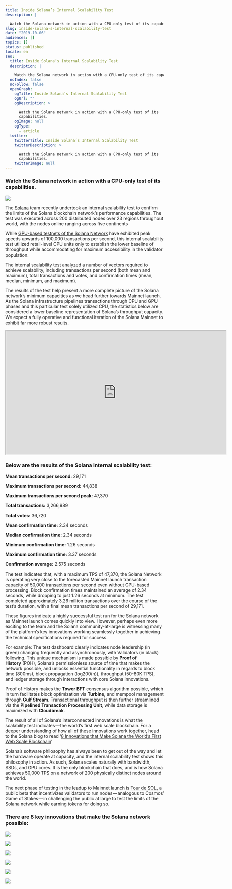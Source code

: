 ```yaml
---
title: Inside Solana’s Internal Scalability Test
description: |

  Watch the Solana network in action with a CPU-only test of its capabilities.
slug: inside-solana-s-internal-scalability-test
date: "2019-10-06"
audiences: []
topics: []
status: published
locale: en
seo:
  title: Inside Solana’s Internal Scalability Test
  description: |

    Watch the Solana network in action with a CPU-only test of its capabilities.
  noIndex: false
  noFollow: false
  openGraph:
    ogTitle: Inside Solana’s Internal Scalability Test
    ogUrl: ""
    ogDescription: >

      Watch the Solana network in action with a CPU-only test of its
      capabilities.
    ogImage: null
    ogType:
      - article
  twitter:
    twitterTitle: Inside Solana’s Internal Scalability Test
    twitterDescription: >

      Watch the Solana network in action with a CPU-only test of its
      capabilities.
    twitterImage: null
---
```


### **Watch the Solana network in action with a CPU-only test of its capabilities.**

![](/inside-solana-s-internal-scalability-test/image-1.jpg)

The [Solana](http://solana.com/?ref=solana.ghost.io) team recently undertook an internal scalability test to confirm the limits of the Solana blockchain network’s performance capabilities. The test was executed across 200 distributed nodes over 23 regions throughout world, with the nodes online ranging across five continents

While [GPU-based testnets of the Solana Network](https://github.com/solana-labs/solana/releases/tag/v0.17.0?ref=solana.ghost.io) have exhibited peak speeds upwards of 100,000 transactions per second, this internal scalability test utilized retail-level CPU units only to establish the lower baseline of throughput while accommodating for maximum accessibility in the validator population.

The internal scalability test analyzed a number of vectors required to achieve scalability, including transactions per second (both mean and maximum), total transactions and votes, and confirmation times (mean, median, minimum, and maximum).

The results of the test help present a more complete picture of the Solana network’s minimum capacities as we head further towards Mainnet launch. As the Solana infrastructure pipelines transactions through CPU and GPU phases and this particular test solely utilized CPU, the statistics below are considered a lower baseline representation of Solana’s throughput capacity. We expect a fully operative and functional iteration of the Solana Mainnet to exhibit far more robust results.

<iframe
  src="https://www.youtube.com/embed/BG2AHQtHysA?feature=oembed"
  width="700"
  height="393"
  scrolling="no"
></iframe>

### **Below are the results of the Solana internal scalability test:**

**Mean transactions per second:** 29,171

**Maximum transactions per second:** 44,838

**Maximum transactions per second peak:** 47,370

**Total transactions:** 3,266,989

**Total votes:** 36,720

**Mean confirmation time:** 2.34 seconds

**Median confirmation time:** 2.34 seconds

**Minimum confirmation time:** 1.26 seconds

**Maximum confirmation time:** 3.37 seconds

**Confirmation average:** 2.575 seconds

The test indicates that, with a maximum TPS of 47,370, the Solana Network is operating very close to the forecasted Mainnet launch transaction capacity of 50,000 transactions per second even without GPU-based processing. Block confirmation times maintained an average of 2.34 seconds, while dropping to just 1.26 seconds at minimum. The test completed approximately 3.26 million transactions over the course of the test’s duration, with a final mean transactions per second of 29,171.

These figures indicate a highly successful test run for the Solana network as Mainnet launch comes quickly into view. However, perhaps even more exciting to the team and the Solana community-at-large is witnessing many of the platform’s key innovations working seamlessly together in achieving the technical specifications required for success.

For example: The test dashboard clearly indicates node leadership (in green) changing frequently and asynchronously, with Validators (in black) following. This unique mechanism is made possible by **Proof of History** (POH), Solana’s permissionless source of time that makes the network possible, and unlocks essential functionality in regards to block time (800ms), block propagation (log200(n)), throughput (50-80K TPS), and ledger storage through interactions with core Solana innovations.

Proof of History makes the **Tower BFT** consensus algorithm possible, which in turn facilitates block optimization via **Turbine,** and mempool management through **Gulf Stream**. Transactional throughput is then further streamlined via the **Pipelined Transaction Processing Unit**, while data storage is maximized with **Cloudbreak**.

The result of all of Solana’s interconnected innovations is what the scalability test indicates — the world’s first web scale blockchain. For a deeper understanding of how all of these innovations work together, head to the Solana blog to read ‘[8 Innovations that Make Solana the World’s First Web Scale Blockchain](https://solana.com/8-innovations-that-make-solana-the-first-web-scale-blockchain/?ref=solana.ghost.io)’

Solana’s software philosophy has always been to get out of the way and let the hardware operate at capacity, and the internal scalability test shows this philosophy in action. As such, Solana scales naturally with bandwidth, SSDs, and GPU cores. It is the only blockchain that does, and is how Solana achieves 50,000 TPS on a network of 200 physically distinct nodes around the world.

The next phase of testing in the leadup to Mainnet launch is [Tour de SOL](https://medium.com/solana-labs/solana-announces-tour-de-sol-an-incentivized-testnet-event-b26372a58a51?ref=solana.ghost.io), a public beta that incentivizes validators to run nodes — analogous to Cosmos’ Game of Stakes — in challenging the public at large to test the limits of the Solana network while earning tokens for doing so.

### **There are 8 key innovations that make the Solana network possible:**

![](/inside-solana-s-internal-scalability-test/image-2.jpg)

![](/inside-solana-s-internal-scalability-test/image-3.jpg)

![](/inside-solana-s-internal-scalability-test/image-4.jpg)

![](/inside-solana-s-internal-scalability-test/image-5.jpg)

![](/inside-solana-s-internal-scalability-test/image-6.jpg)

![](/inside-solana-s-internal-scalability-test/image-7.jpg)
